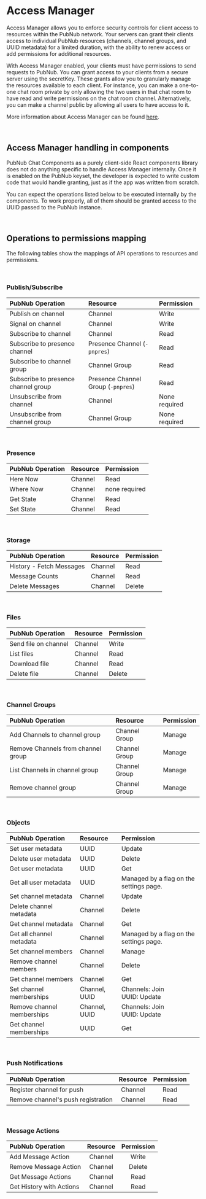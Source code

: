 
<Meta title="Introduction/Access Manager" />

# Access Manager

Access Manager allows you to enforce security controls for client access to resources
within the PubNub network. Your servers can grant their clients access to individual
PubNub resources (channels, channel groups, and UUID metadata) for a limited duration, with the ability to renew access or add permissions for
additional resources.

With Access Manager enabled, your clients must have permissions to send requests to PubNub. You can
grant access to your clients from a secure server using the secretKey. These grants allow you to
granularly manage the resources available to each client. For instance, you can make a one-to-one
chat room private by only allowing the two users in that chat room to have read and write
permissions on the chat room channel. Alternatively, you can make a channel public by allowing all
users to have access to it.

More information about Access Manager can be found [here](https://www.pubnub.com/docs/security/access-control).

<br />

## Access Manager handling in components

PubNub Chat Components as a purely client-side React components library does not do anything
specific to handle Access Manager internally. Once it is enabled on the PubNub keyset, the developer is
expected to write custom code that would handle granting, just as if the app was
written from scratch.

You can expect the operations listed below to be executed internally by the components. To work properly, all of them should be granted access to the UUID passed to the PubNub
instance.

<br />

## Operations to permissions mapping

The following tables show the mappings of API operations to resources and permissions.

<br />

### Publish/Subscribe

| PubNub Operation | Resource | Permission |
| :--------------- | :------- | :--------- |
| Publish on channel | Channel | Write |
| Signal on channel | Channel | Write |
| Subscribe to channel | Channel | Read |
| Subscribe to presence channel | Presence Channel (`-pnpres`) | Read |
| Subscribe to channel group | Channel Group | Read |
| Subscribe to presence channel group | Presence Channel Group (`-pnpres`) | Read |
| Unsubscribe from channel | Channel | None required|
| Unsubscribe from channel group | Channel Group | None required|

<br />

### Presence

| PubNub Operation | Resource | Permission |
| :--------------- | :------- | :--------- |
| Here Now | Channel | Read |
| Where Now | Channel |none required|
| Get State | Channel | Read |
| Set State | Channel | Read |

<br />

### Storage

| PubNub Operation | Resource | Permission |
| :--------------- | :------- | :--------- |
| History - Fetch Messages | Channel | Read |
| Message Counts | Channel | Read |
| Delete Messages | Channel | Delete |


<br />

### Files

| PubNub Operation | Resource | Permission |
| :--------------- | :------- | :--------- |
| Send file on channel | Channel | Write |
| List files | Channel | Read |
| Download file | Channel | Read |
| Delete file | Channel | Delete |

<br />

### Channel Groups

| PubNub Operation | Resource | Permission |
| :--------------- | :------- | :--------- |
| Add Channels to channel group | Channel Group | Manage |
| Remove Channels from channel group | Channel Group | Manage |
| List Channels in channel group | Channel Group | Manage |
| Remove channel group | Channel Group | Manage |

<br />

### Objects

| PubNub Operation | Resource | Permission |
| :--------------- | :------- | :--------- |
| Set user metadata | UUID | Update |
| Delete user metadata | UUID | Delete |
| Get user metadata | UUID | Get |
| Get all user metadata | UUID | Managed by a flag on the settings page. |
| Set channel metadata | Channel | Update |
| Delete channel metadata | Channel | Delete|
| Get channel metadata | Channel | Get |
| Get all channel metadata | Channel | Managed by a flag on the settings page. |
| Set channel members | Channel | Manage |
| Remove channel members | Channel | Delete|
| Get channel members | Channel | Get |
| Set channel memberships | Channel, UUID | Channels: Join<br/>UUID: Update |
| Remove channel memberships | Channel, UUID | Channels: Join<br/>UUID: Update |
| Get channel memberships | UUID | Get |

<br />

### Push Notifications

| PubNub Operation | Resource | Permission |
| :--------------- | :------: | :--------: |
| Register channel for push | Channel | Read |
| Remove channel's push registration | Channel | Read |

<br />

### Message Actions

| PubNub Operation | Resource | Permission |
| :--------------- | :------: | :--------: |
| Add Message Action | Channel | Write |
| Remove Message Action | Channel | Delete |
| Get Message Actions | Channel | Read |
| Get History with Actions | Channel | Read |
